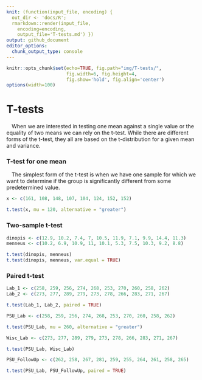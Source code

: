 ```yaml
---
knit: (function(input_file, encoding) {
  out_dir <- 'docs/R';
  rmarkdown::render(input_file,
    encoding=encoding,
    output_file='T-tests.md') })
output: github_document
editor_options:
  chunk_output_type: console
---
```

  
```r
knitr::opts_chunk$set(echo=TRUE, fig.path="img/T-tests/",
                      fig.width=6, fig.height=4,
                      fig.show='hold', fig.align='center')
options(width=100)
```

# T-tests

&emsp;When we are interested in testing one mean against a single value or the equality of two means we can rely on the t-test. While there are different forms of the t-test, they all are based on the t-distribution for a given mean and variance.

### T-test for one mean

&emsp;The simplest form of the t-test is when we have one sample for which we want to determine if the group is significantly different from some predetermined value.  

```r
x <- c(161, 108, 148, 107, 104, 124, 152, 152)

t.test(x, mu = 120, alternative = "greater")
```

### Two-sample t-test

```r
dinopis <- c(12.9, 10.2, 7.4, 7, 10.5, 11.9, 7.1, 9.9, 14.4, 11.3)
menneus <- c(10.2, 6.9, 10.9, 11, 10.1, 5.3, 7.5, 10.3, 9.2, 8.8)

t.test(dinopis, menneus)
t.test(dinopis, menneus, var.equal = TRUE)
```

### Paired t-test

```r
Lab_1 <- c(258, 259, 256, 274, 268, 253, 270, 260, 258, 262)
Lab_2 <- c(273, 277, 289, 279, 273, 278, 266, 283, 271, 267)

t.test(Lab_1, Lab_2, paired = TRUE)
```


```r
PSU_Lab <- c(258, 259, 256, 274, 268, 253, 270, 260, 258, 262)

t.test(PSU_Lab, mu = 260, alternative = "greater")
```

```r
Wisc_Lab <- c(273, 277, 289, 279, 273, 278, 266, 283, 271, 267)

t.test(PSU_Lab, Wisc_Lab)
```

```r
PSU_FollowUp <- c(262, 258, 267, 281, 259, 255, 264, 261, 258, 265)

t.test(PSU_Lab, PSU_FollowUp, paired = TRUE)
```

